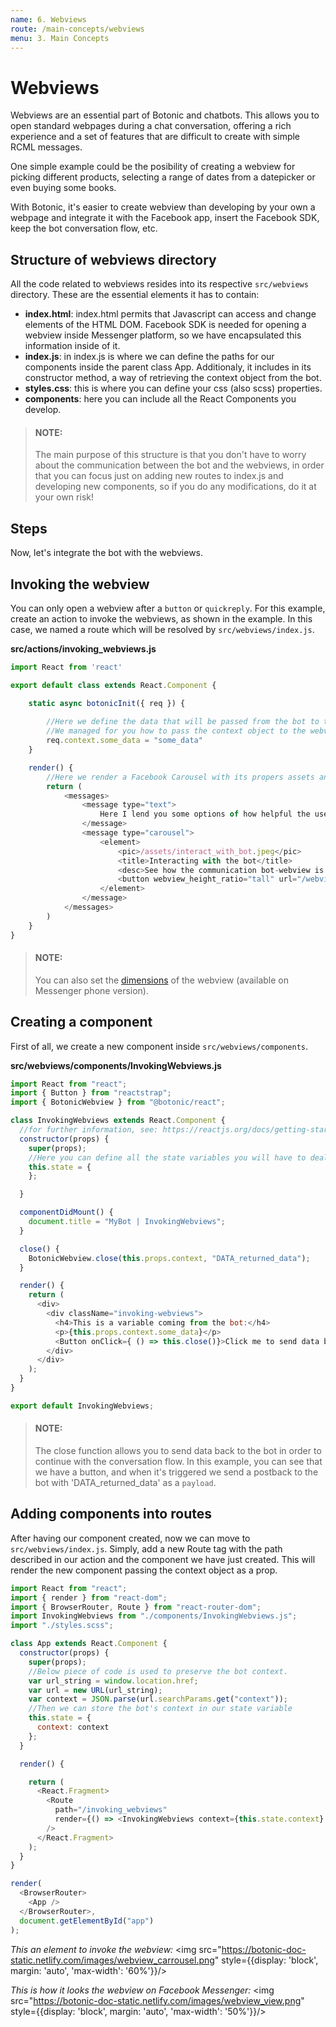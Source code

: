 ```yaml
---
name: 6. Webviews
route: /main-concepts/webviews
menu: 3. Main Concepts
---
```


# **Webviews**

Webviews are an essential part of Botonic and chatbots. This allows you to open standard webpages during a chat conversation, offering a rich experience and a set of features that are difficult to create with simple RCML messages.

One simple example could be the posibility of creating a webview for picking different products, selecting a range of dates from a datepicker or even buying some books.

With Botonic, it's easier to create webview than developing by your own a webpage and integrate it with the Facebook app, insert the Facebook SDK, keep the bot conversation flow, etc.

## Structure of webviews directory
All the code related to webviews resides into its respective `src/webviews` directory. These are the essential elements it has to contain:
- **index.html**: index.html permits that Javascript can access and change elements of the HTML DOM. Facebook SDK is needed for opening a webview inside Messenger platform, so we have encapsulated this information inside of it.
- **index.js**: in index.js is where we can define the paths for our components inside the parent class App. Additionaly, it includes in its constructor method, a way of retrieving the context object from the bot.
- **styles.css**: this is where you can define your css (also scss) properties. 
- **components**: here you can include all the React Components you develop.

> #### NOTE:
> The main purpose of this structure is that you don't have to worry about the communication between the bot and the webviews, in order that you can focus just on adding new routes to index.js and developing new components, so if you do any modifications, do it at your own risk!


## **Steps**

Now, let's integrate the bot with the webviews.

## Invoking the webview

You can only open a webview after a `button` or `quickreply`. For this example, create an action to invoke the webviews, as shown in the example. In this case, we named a route which will be resolved by `src/webviews/index.js`.

**src/actions/invoking_webviews.js**

```javascript
import React from 'react'

export default class extends React.Component {

    static async botonicInit({ req }) {
        
        //Here we define the data that will be passed from the bot to the webview.
        //We managed for you how to pass the context object to the webviews.
        req.context.some_data = "some_data"
    }

    render() {
        //Here we render a Facebook Carousel with its propers assets and url routes for the webview
        return (
            <messages>
                <message type="text">
                    Here I lend you some options of how helpful the use of Facebook webviews could be.
                </message>
                <message type="carousel">
                    <element>
                        <pic>/assets/interact_with_bot.jpeg</pic>
                        <title>Interacting with the bot</title>
                        <desc>See how the communication bot-webview is done</desc>
                        <button webview_height_ratio="tall" url="/webviews/invoking_webviews">Go</button>
                    </element>
                </message>
            </messages>
        )
    }
}
```

>#### NOTE:
> You can also set the [dimensions](https://developers.facebook.com/docs/messenger-platform/webview/#height) of the webview (available on Messenger phone version).


## Creating a component

First of all, we create a new component inside `src/webviews/components`.

**src/webviews/components/InvokingWebviews.js**

```javascript
import React from "react";
import { Button } from "reactstrap";
import { BotonicWebview } from "@botonic/react";

class InvokingWebviews extends React.Component {
  //for further information, see: https://reactjs.org/docs/getting-started.html
  constructor(props) {
    super(props);
    //Here you can define all the state variables you will have to deal with
    this.state = {
    };

  }

  componentDidMount() {
    document.title = "MyBot | InvokingWebviews";
  }

  close() {
    BotonicWebview.close(this.props.context, "DATA_returned_data");
  }

  render() {
    return (
      <div>
        <div className="invoking-webviews">
          <h4>This is a variable coming from the bot:</h4>
          <p>{this.props.context.some_data}</p>
          <Button onClick={ () => this.close()}>Click me to send data back</Button>
        </div>
      </div>
    );
  }
}

export default InvokingWebviews;
```

>#### NOTE:
>The close function allows you to send data back to the bot in order to continue with the conversation flow.
In this example, you can see that we have a button, and when it's triggered we send a postback to the bot with 'DATA_returned_data' as a `payload`.


## Adding components into routes

After having our component created, now we can move to `src/webviews/index.js`. Simply, add a new Route tag with the path described in our action and the component we have just created. This will render the new component passing the context object as a prop.

```javascript
import React from "react";
import { render } from "react-dom";
import { BrowserRouter, Route } from "react-router-dom";
import InvokingWebviews from "./components/InvokingWebviews.js";
import "./styles.scss";

class App extends React.Component {
  constructor(props) {
    super(props);
    //Below piece of code is used to preserve the bot context.
    var url_string = window.location.href;
    var url = new URL(url_string);
    var context = JSON.parse(url.searchParams.get("context"));
    //Then we can store the bot's context in our state variable
    this.state = {
      context: context
    };
  }

  render() {

    return (
      <React.Fragment>
        <Route
          path="/invoking_webviews"
          render={() => <InvokingWebviews context={this.state.context} />}
        />                  
      </React.Fragment>
    );
  }
}

render(
  <BrowserRouter>
    <App />
  </BrowserRouter>,
  document.getElementById("app")
);
```

*This an element to invoke the webview:*
<img src="https://botonic-doc-static.netlify.com/images/webview_carrousel.png" style={{display: 'block', margin: 'auto', 'max-width': '60%'}}/>

*This is how it looks the webview on Facebook Messenger:*
<img src="https://botonic-doc-static.netlify.com/images/webview_view.png" style={{display: 'block', margin: 'auto', 'max-width': '50%'}}/>



